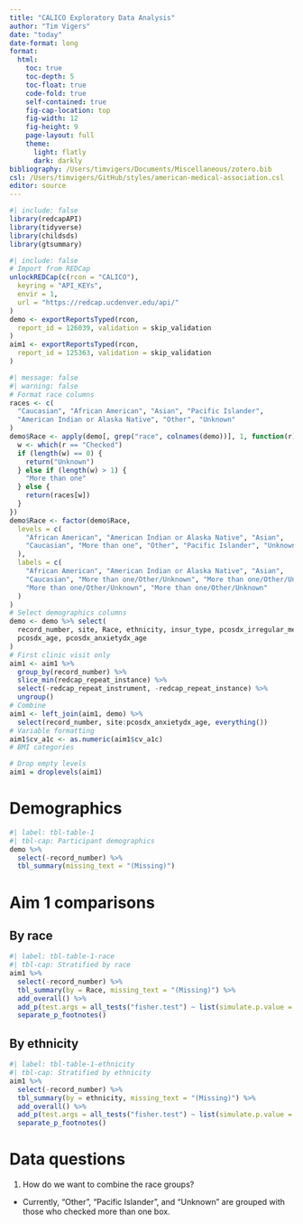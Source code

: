 ```yaml
---
title: "CALICO Exploratory Data Analysis"
author: "Tim Vigers"
date: "today"
date-format: long
format:
  html:
    toc: true
    toc-depth: 5
    toc-float: true
    code-fold: true
    self-contained: true
    fig-cap-location: top
    fig-width: 12
    fig-height: 9
    page-layout: full
    theme:
      light: flatly
      dark: darkly
bibliography: /Users/timvigers/Documents/Miscellaneous/zotero.bib
csl: /Users/timvigers/GitHub/styles/american-medical-association.csl
editor: source
---
```


```r
#| include: false
library(redcapAPI)
library(tidyverse)
library(childsds)
library(gtsummary)
```

```r
#| include: false
# Import from REDCap
unlockREDCap(c(rcon = "CALICO"),
  keyring = "API_KEYs",
  envir = 1,
  url = "https://redcap.ucdenver.edu/api/"
)
demo <- exportReportsTyped(rcon,
  report_id = 126039, validation = skip_validation
)
aim1 <- exportReportsTyped(rcon,
  report_id = 125363, validation = skip_validation
)
```

```r
#| message: false
#| warning: false
# Format race columns
races <- c(
  "Caucasian", "African American", "Asian", "Pacific Islander",
  "American Indian or Alaska Native", "Other", "Unknown"
)
demo$Race <- apply(demo[, grep("race", colnames(demo))], 1, function(r) {
  w <- which(r == "Checked")
  if (length(w) == 0) {
    return("Unknown")
  } else if (length(w) > 1) {
    "More than one"
  } else {
    return(races[w])
  }
})
demo$Race <- factor(demo$Race,
  levels = c(
    "African American", "American Indian or Alaska Native", "Asian",
    "Caucasian", "More than one", "Other", "Pacific Islander", "Unknown"
  ),
  labels = c(
    "African American", "American Indian or Alaska Native", "Asian",
    "Caucasian", "More than one/Other/Unknown", "More than one/Other/Unknown",
    "More than one/Other/Unknown", "More than one/Other/Unknown"
  )
)
# Select demographics columns
demo <- demo %>% select(
  record_number, site, Race, ethnicity, insur_type, pcosdx_irregular_menses,
  pcosdx_age, pcosdx_anxietydx_age
)
# First clinic visit only
aim1 <- aim1 %>%
  group_by(record_number) %>%
  slice_min(redcap_repeat_instance) %>%
  select(-redcap_repeat_instrument, -redcap_repeat_instance) %>%
  ungroup()
# Combine
aim1 <- left_join(aim1, demo) %>%
  select(record_number, site:pcosdx_anxietydx_age, everything())
# Variable formatting
aim1$cv_a1c <- as.numeric(aim1$cv_a1c)
# BMI categories

# Drop empty levels
aim1 = droplevels(aim1)
```

# Demographics

```r
#| label: tbl-table-1
#| tbl-cap: Participant demographics
demo %>%
  select(-record_number) %>%
  tbl_summary(missing_text = "(Missing)")
```

# Aim 1 comparisons

## By race

```r
#| label: tbl-table-1-race
#| tbl-cap: Stratified by race
aim1 %>%
  select(-record_number) %>%
  tbl_summary(by = Race, missing_text = "(Missing)") %>%
  add_overall() %>%
  add_p(test.args = all_tests("fisher.test") ~ list(simulate.p.value = T)) %>%
  separate_p_footnotes()
```

## By ethnicity

```r
#| label: tbl-table-1-ethnicity
#| tbl-cap: Stratified by ethnicity
aim1 %>%
  select(-record_number) %>%
  tbl_summary(by = ethnicity, missing_text = "(Missing)") %>%
  add_overall() %>%
  add_p(test.args = all_tests("fisher.test") ~ list(simulate.p.value = T)) %>%
  separate_p_footnotes()
```

# Data questions

1. How do we want to combine the race groups?
  - Currently, "Other", "Pacific Islander", and "Unknown" are grouped with those who checked more than one box.
